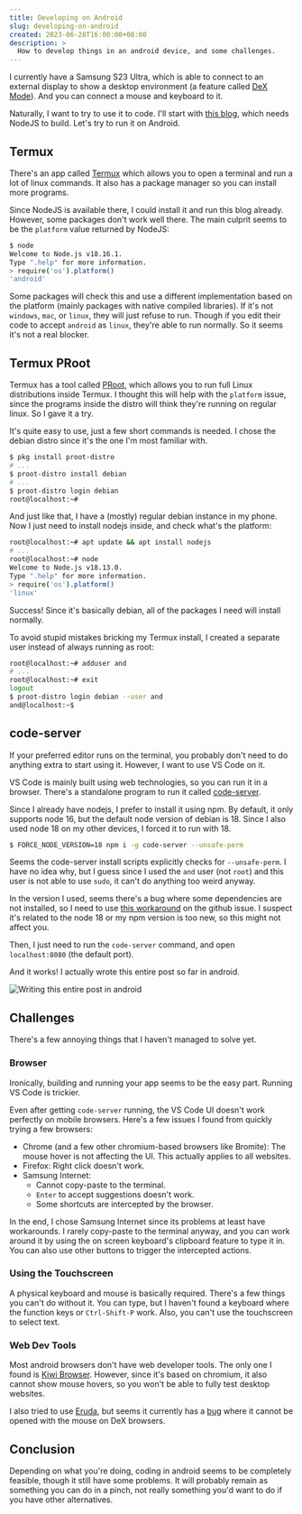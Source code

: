 ```yaml
---
title: Developing on Android
slug: developing-on-android
created: 2023-06-28T16:00:00+08:00
description: >
  How to develop things in an android device, and some challenges.
---
```


<script>import postInAndroid from './post-in-android.jpg';</script>

I currently have a Samsung S23 Ultra,
which is able to connect to an external display to show a desktop environment
(a feature called [DeX Mode](https://www.samsung.com/us/apps/dex/)).
And you can connect a mouse and keyboard to it.

Naturally, I want to try to use it to code. I'll start with [this blog](https://github.com/ishamf/site), which needs NodeJS to build. Let's try to run it on Android.

## Termux

There's an app called [Termux](https://termux.dev/) which allows you to open a terminal and run a lot of linux commands. It also has a package manager so you can install more programs.

Since NodeJS is available there, I could install it and run this blog already. However, some packages don't work well there. The main culprit seems to be the `platform` value returned by NodeJS:

```sh
$ node
Welcome to Node.js v18.16.1.
Type ".help" for more information.
> require('os').platform()
'android'
```

Some packages will check this and use a different implementation based on the platform (mainly packages with native compiled libraries).
If it's not `windows`, `mac`, or `linux`, they will just refuse to run. Though if you edit their code to accept `android` as `linux`, they're able to run normally.
So it seems it's not a real blocker.

## Termux PRoot

Termux has a tool called [PRoot](https://wiki.termux.com/wiki/PRoot), which allows you to run full Linux distributions inside Termux.
I thought this will help with the `platform` issue, since the programs inside the distro will think they're running on regular linux.
So I gave it a try.

It's quite easy to use, just a few short commands is needed. I chose the debian distro since it's the one I'm most familiar with.

```sh
$ pkg install proot-distro
# ...
$ proot-distro install debian
# ...
$ proot-distro login debian
root@localhost:~#
```

And just like that, I have a (mostly) regular debian instance in my phone. Now I just need to install nodejs inside, and check what's the platform:

```sh
root@localhost:~# apt update && apt install nodejs
# ...
root@localhost:~# node
Welcome to Node.js v18.13.0.
Type ".help" for more information.
> require('os').platform()
'linux'
```

Success! Since it's basically debian, all of the packages I need will install normally.

To avoid stupid mistakes bricking my Termux install, I created a separate user instead of always running as root:

```sh
root@localhost:~# adduser and
# ...
root@localhost:~# exit
logout
$ proot-distro login debian --user and
and@localhost:~$
```

## code-server

If your preferred editor runs on the terminal, you probably don't need to do anything extra to start using it.
However, I want to use VS Code on it.

VS Code is mainly built using web technologies, so you can run it in a browser. There's a standalone program to run it called [code-server](https://github.com/coder/code-server).

Since I already have nodejs, I prefer to install it using npm. By default, it only supports node 16, but the default node version of debian is 18. Since I also used node 18 on my other devices, I forced it to run with 18.

```sh
$ FORCE_NODE_VERSION=18 npm i -g code-server --unsafe-perm
```

Seems the code-server install scripts explicitly checks for `--unsafe-perm`.
I have no idea why, but I guess since I used the `and` user (not `root`) and this user is not able to use `sudo`, it can't do anything too weird anyway.

In the version I used, seems there's a bug where some dependencies are not installed, so I need to use [this workaround](https://github.com/coder/code-server/issues/5530#issuecomment-1235752382)
on the github issue. I suspect it's related to the node 18 or my npm version is too new, so this might not affect you.

Then, I just need to run the `code-server` command, and open `localhost:8080` (the default port).

And it works! I actually wrote this entire post so far in android.

![Writing this entire post in android]({postInAndroid})

## Challenges

There's a few annoying things that I haven't managed to solve yet.

### Browser

Ironically, building and running your app seems to be the easy part. Running VS Code is trickier.

Even after getting `code-server` running, the VS Code UI doesn't work perfectly on mobile browsers. Here's a few issues I found from quickly trying a few browsers:

- Chrome (and a few other chromium-based browsers like Bromite): The mouse hover is not affecting the UI. This actually applies to all websites.
- Firefox: Right click doesn't work.
- Samsung Internet:
  - Cannot copy-paste to the terminal.
  - `Enter` to accept suggestions doesn't work.
  - Some shortcuts are intercepted by the browser.

In the end, I chose Samsung Internet since its problems at least have workarounds.
I rarely copy-paste to the terminal anyway,
and you can work around it by using the on screen keyboard's clipboard feature to type it in.
You can also use other buttons to trigger the intercepted actions.

### Using the Touchscreen

A physical keyboard and mouse is basically required. There's a few things you can't do without it. You can type, but I haven't found a keyboard where the function keys or `Ctrl-Shift-P` work. Also, you can't use the touchscreen to select text.

### Web Dev Tools

Most android browsers don't have web developer tools. The only one I found is [Kiwi Browser](https://github.com/kiwibrowser/src.next).
However, since it's based on chromium, it also cannot show mouse hovers, so you won't be able to fully test desktop websites.

I also tried to use [Eruda](https://github.com/liriliri/eruda), but seems it currently has a [bug](https://github.com/liriliri/eruda/pull/345) where it cannot be opened with the mouse on DeX browsers.

## Conclusion

Depending on what you're doing, coding in android seems to be completely feasible, though it still have some problems.
It will probably remain as something you can do in a pinch, not really something you'd want to do if you have other alternatives.
